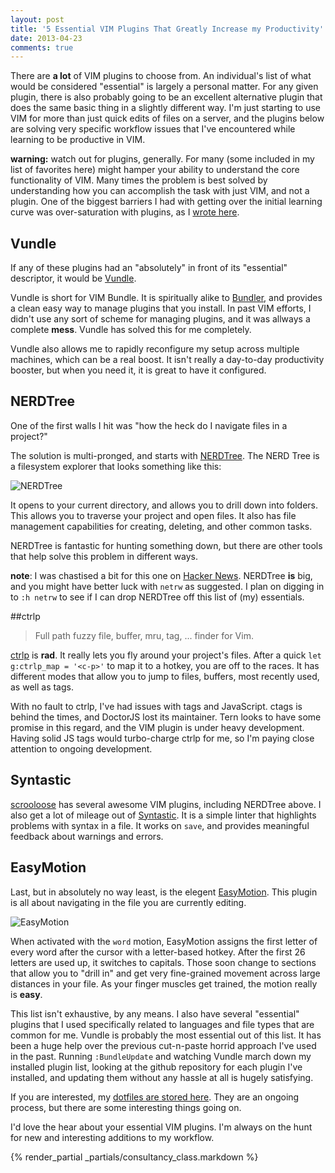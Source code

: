 ```yaml
---
layout: post
title: '5 Essential VIM Plugins That Greatly Increase my Productivity'
date: 2013-04-23
comments: true
---
```


There are **a lot** of VIM plugins to choose from. An individual's list of what
would be considered "essential" is largely a personal matter. For any given
plugin, there is also probably going to be an excellent alternative plugin that does the
same basic thing in a slightly different way. I'm just starting to use VIM for
more than just quick edits of files on a server, and the plugins below are
solving very specific workflow issues that I've encountered while learning to be
productive in VIM.

**warning:** watch out for plugins, generally. For many (some included in my
list of favorites here) might hamper your ability to understand the core
functionality of VIM. Many times the problem is best solved by understanding how
you can accomplish the task with just VIM, and not a plugin. One of the biggest
barriers I had with getting over the initial learning curve was over-saturation
with plugins, as I [wrote
here](https://joelhooks.com/blog/2013/04/09/getting-to-know-vim/).

## Vundle

If any of these plugins had an "absolutely" in front of its "essential"
descriptor, it would be [Vundle](https://github.com/gmarik/vundle).

Vundle is short for VIM Bundle. It is spiritually alike to
[Bundler](https://gembundler.com/), and provides a clean easy way to manage
plugins that you install. In past VIM efforts, I didn't use any sort of scheme
for managing plugins, and it was allways a complete **mess**. Vundle has solved
this for me completely.

Vundle also allows me to rapidly reconfigure my setup across multiple machines,
which can be a real boost. It isn't really a day-to-day productivity booster,
but when you need it, it is great to have it configured.

## NERDTree

One of the first walls I hit was "how the heck do I navigate files in a
project?"

The solution is multi-pronged, and starts with
[NERDTree](https://github.com/scrooloose/nerdtree). The NERD Tree is a
filesystem explorer that looks something like this:

![NERDTree](/images/nerdtree.png)

It opens to your current directory, and allows you to drill down into folders.
This allows you to traverse your project and open files. It also has file
management capabilities for creating, deleting, and other common tasks.

NERDTree is fantastic for hunting something down, but there are other tools that
help solve this problem in different ways.

**note**: I was chastised a bit for this one on [Hacker
News](https://news.ycombinator.com/item?id=5597939). NERDTree **is** big, and
you might have better luck with `netrw` as suggested. I plan on digging in to
`:h netrw` to see if I can drop NERDTree off this list of (my) essentials.

##ctrlp

> Full path fuzzy file, buffer, mru, tag, ... finder for Vim.

[ctrlp](https://github.com/kien/ctrlp.vim) is **rad**. It really lets you fly
around your project's files. After a quick `let g:ctrlp_map = '<c-p>'` to map it
to a hotkey, you are off to the races. It has different modes that allow you to
jump to files, buffers, most recently used, as well as tags.

With no fault to ctrlp, I've had issues with tags and JavaScript. ctags is
behind the times, and DoctorJS lost its maintainer. Tern looks to have some
promise in this regard, and the VIM plugin is under heavy development. Having
solid JS tags would turbo-charge ctrlp for me, so I'm paying close attention to
ongoing development.

## Syntastic

[scrooloose](https://github.com/scrooloose) has several awesome VIM plugins,
including NERDTree above. I also get a lot of mileage out of
[Syntastic](https://github.com/scrooloose/syntastic). It is a simple linter that
highlights problems with syntax in a file. It works on `save`, and provides
meaningful feedback about warnings and errors.

## EasyMotion

Last, but in absolutely no way least, is the elegent
[EasyMotion](https://github.com/Lokaltog/vim-easymotion). This plugin is all
about navigating in the file you are currently editing.

![EasyMotion](/images/easymotion.png)

When activated with the `word` motion, EasyMotion assigns the first letter of
every word after the cursor with a letter-based hotkey. After the first 26
letters are used up, it switches to capitals. Those soon change to sections that
allow you to "drill in" and get very fine-grained movement across large
distances in your file. As your finger muscles get trained, the motion really is
**easy**.

This list isn't exhaustive, by any means. I also have several "essential"
plugins that I used specifically related to languages and file types that are
common for me. Vundle is probably the most essential out of this list. It has
been a huge help over the previous cut-n-paste horrid approach I've used in the
past. Running `:BundleUpdate` and watching Vundle march down my installed plugin
list, looking at the github repository for each plugin I've installed, and
updating them without any hassle at all is hugely satisfying.

If you are interested, my [dotfiles are stored
here](https://github.com/joelhooks/dotfiles). They are an ongoing process, but
there are some interesting things going on.

I'd love the hear about your essential VIM plugins. I'm always on the hunt for
new and interesting additions to my workflow.

{% render_partial _partials/consultancy_class.markdown %}
